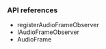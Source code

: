 <PlatformWrapper platform="react-native">

### API references

* <Link to = "{{global.API_REF_RN_ROOT_VOICE}}/class_imediaengine.html#api_irtcengine_imediaengine_registeraudioframeobserver">registerAudioFrameObserver</Link>

* <Link to = "{{global.API_REF_RN_ROOT_VOICE}}/class_iaudioframeobserver.html">IAudioFrameObserver</Link>

* <Link to = "{{global.API_REF_RN_ROOT_VOICE}}/rtc_api_data_type.html#class_audioframe">AudioFrame</Link>

</PlatformWrapper>